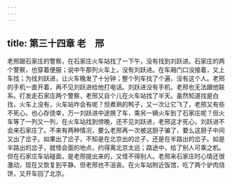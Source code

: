 ```yaml
---
---
---
```

title: 第三十四章 老　邢
---




老邢跟石家庄的警察，在石家庄火车站找了一下午，没有找到刘跃进。石家庄的两个警察，也穿着便服；说中午那列火车上，没有刘跃进。在车厢门口没接着，又上车找；为找刘跃进，让火车晚发了十分钟；整个列车找了个遍，没有这个人。老邢的手机一直开着，再不见刘跃进给他打电话。刘跃进没有手机，老邢也无法跟他联系。打发走石家庄两个警察，老邢又自个儿在火车站找了半天。虽然知道找是白找，火车上没有，火车站咋会有呢？但煮熟的鸭子，又一次让它飞了，老邢又有些不死心。也心存侥幸，万一刘跃进中途换了车，乘另一辆火车到了石家庄呢？但火车等了一列又一列，在火车站找到傍晚，还不见刘跃进，老邢这才死心，刘跃进不会来石家庄了。不来有两种情况，要么老邢再一次被这厨子骗了，要么这厨子中间又出了岔子。如果出了岔子，不知是在北京出的岔子，还是在半路出的岔子。如是半路出的岔子，就怪会面的地点，约得离北京太远；路途中，给了别人可乘之机。但在石家庄车站碰面，是老邢提出来的，又怪不得别人。老邢来石家庄时心情还很激动，现在又恢复到平静。但老邢也不沮丧。在火车站附近饭馆，吃了两个驴肉烧饼，又开车回了北京。